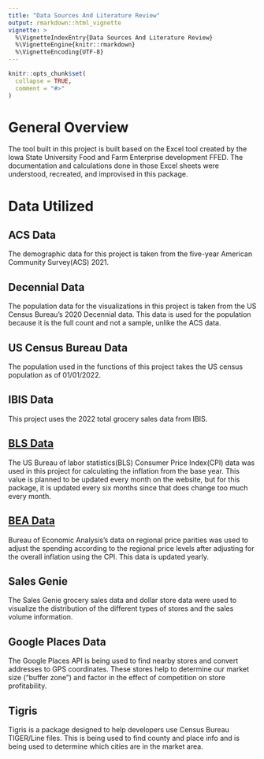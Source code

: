 ```yaml
---
title: "Data Sources And Literature Review"
output: rmarkdown::html_vignette
vignette: >
  %\VignetteIndexEntry{Data Sources And Literature Review}
  %\VignetteEngine{knitr::rmarkdown}
  %\VignetteEncoding{UTF-8}
---
```


```r
knitr::opts_chunk$set(
  collapse = TRUE,
  comment = "#>"
)
```

# General Overview

The tool built in this project is built based on the Excel tool created by the Iowa State University Food and Farm Enterprise development FFED. The documentation and calculations done in those Excel sheets were understood, recreated, and improvised in this package.

# Data Utilized

## ACS Data

The demographic data for this project is taken from the five-year American Community Survey(ACS) 2021.

## Decennial Data

The population data for the visualizations in this project is taken from the US Census Bureau's 2020 Decennial data. This data is used for the population because it is the full count and not a sample, unlike the ACS data.

## US Census Bureau Data

The population used in the functions of this project takes the US census population as of 01/01/2022.

## IBIS Data

This project uses the 2022 total grocery sales data from IBIS.

## [BLS Data](https://data.bls.gov/timeseries/CUUR0000SA0)

The US Bureau of labor statistics(BLS) Consumer Price Index(CPI) data was used in this project for calculating the inflation from the base year. This value is planned to be updated every month on the website, but for this package, it is updated every six months since that does change too much every month.

## [BEA Data](https://tinyurl.com/2wvca7vy)

Bureau of Economic Analysis's data on regional price parities was used to adjust the spending according to the regional price levels after adjusting for the overall inflation using the CPI. This data is updated yearly.

## Sales Genie

The Sales Genie grocery sales data and dollar store data were used to visualize the distribution of the different types of stores and the sales volume information.

## Google Places Data

The Google Places API is being used to find nearby stores and convert addresses to GPS coordinates. These stores help to determine our market size ("buffer zone") and factor in the effect of competition on store profitability.

## Tigris

Tigris is a package designed to help developers use Census Bureau TIGER/Line files. This is being used to find county and place info and is being used to determine which cities are in the market area.
